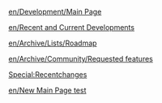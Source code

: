 [[en/Development/Main Page]]

[[en/Recent and Current Developments]]

[[en/Archive/Lists/Roadmap]]

[[en/Archive/Community/Requested features]]

[[Special:Recentchanges]]

[[en/New Main Page test]]